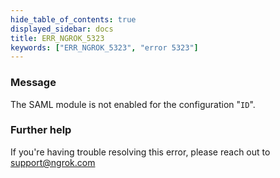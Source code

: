 ```yaml
---
hide_table_of_contents: true
displayed_sidebar: docs
title: ERR_NGROK_5323
keywords: ["ERR_NGROK_5323", "error 5323"]
---
```


### Message

The SAML module is not enabled for the configuration "`ID`".

### Further help

If you're having trouble resolving this error, please reach out to [support@ngrok.com](mailto:support@ngrok.com?subject=Help%20with%20ERR_NGROK_5323)
